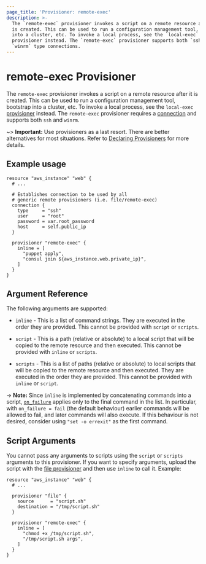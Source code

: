 ```yaml
---
page_title: 'Provisioner: remote-exec'
description: >-
  The `remote-exec` provisioner invokes a script on a remote resource after it
  is created. This can be used to run a configuration management tool, bootstrap
  into a cluster, etc. To invoke a local process, see the `local-exec`
  provisioner instead. The `remote-exec` provisioner supports both `ssh` and
  `winrm` type connections.
---
```


# remote-exec Provisioner

The `remote-exec` provisioner invokes a script on a remote resource after it
is created. This can be used to run a configuration management tool, bootstrap
into a cluster, etc. To invoke a local process, see the `local-exec`
[provisioner](/language/resources/provisioners/local-exec) instead. The `remote-exec`
provisioner requires a [connection](/language/resources/provisioners/connection)
and supports both `ssh` and `winrm`.

~> **Important:** Use provisioners as a last resort. There are better alternatives for most situations. Refer to
[Declaring Provisioners](/language/resources/provisioners/syntax) for more details.

## Example usage

```hcl
resource "aws_instance" "web" {
  # ...

  # Establishes connection to be used by all
  # generic remote provisioners (i.e. file/remote-exec)
  connection {
    type     = "ssh"
    user     = "root"
    password = var.root_password
    host     = self.public_ip
  }

  provisioner "remote-exec" {
    inline = [
      "puppet apply",
      "consul join ${aws_instance.web.private_ip}",
    ]
  }
}
```

## Argument Reference

The following arguments are supported:

* `inline` - This is a list of command strings. They are executed in the order
  they are provided. This cannot be provided with `script` or `scripts`.

* `script` - This is a path (relative or absolute) to a local script that will
  be copied to the remote resource and then executed. This cannot be provided
  with `inline` or `scripts`.

* `scripts` - This is a list of paths (relative or absolute) to local scripts
  that will be copied to the remote resource and then executed. They are executed
  in the order they are provided. This cannot be provided with `inline` or `script`.

-> **Note:** Since `inline` is implemented by concatenating commands into a script, [`on_failure`](/language/resources/provisioners/syntax#failure-behavior) applies only to the final command in the list. In particular, with `on_failure = fail` (the default behaviour) earlier commands will be allowed to fail, and later commands will also execute. If this behaviour is not desired, consider using `"set -o errexit"` as the first command.

## Script Arguments

You cannot pass any arguments to scripts using the `script` or
`scripts` arguments to this provisioner. If you want to specify arguments,
upload the script with the
[file provisioner](/language/resources/provisioners/file)
and then use `inline` to call it. Example:

```hcl
resource "aws_instance" "web" {
  # ...

  provisioner "file" {
    source      = "script.sh"
    destination = "/tmp/script.sh"
  }

  provisioner "remote-exec" {
    inline = [
      "chmod +x /tmp/script.sh",
      "/tmp/script.sh args",
    ]
  }
}
```
